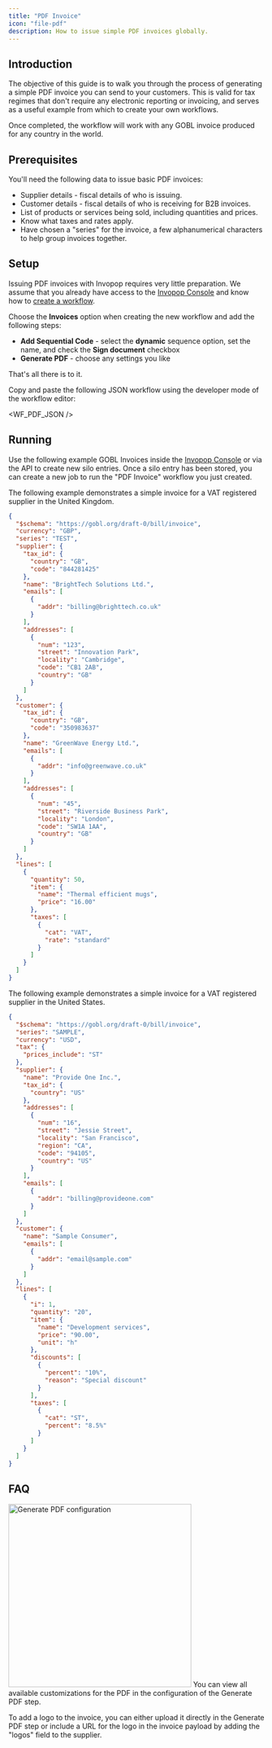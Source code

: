 ```yaml
---
title: "PDF Invoice"
icon: "file-pdf"
description: How to issue simple PDF invoices globally.
---
```



## Introduction

The objective of this guide is to walk you through the process of generating a simple PDF invoice you can send to your customers. This is valid for tax regimes that don't require any electronic reporting or invoicing, and serves as a useful example from which to create your own workflows.

Once completed, the workflow will work with any GOBL invoice produced for any country in the world.

## Prerequisites

You'll need the following data to issue basic PDF invoices:

- Supplier details - fiscal details of who is issuing.
- Customer details - fiscal details of who is receiving for B2B invoices.
- List of products or services being sold, including quantities and prices.
- Know what taxes and rates apply.
- Have chosen a "series" for the invoice, a few alphanumerical characters to help group invoices together.

## Setup

Issuing PDF invoices with Invopop requires very little preparation. We assume that you already have access to the [Invopop Console](https://console.invopop.com) and know how to [create a workflow](/guides/features/workflows).

Choose the **Invoices** option when creating the new workflow and add the following steps:

- **Add Sequential Code** - select the **dynamic** sequence option, set the name, and check the **Sign document** checkbox
- **Generate PDF** - choose any settings you like

That's all there is to it.

<Accordion title="Simple PDF invoice workflow example">

Copy and paste the following JSON workflow using the developer mode of the workflow editor:

<WF_PDF_JSON />

</Accordion>

## Running

Use the following example GOBL Invoices inside the [Invopop Console](https://console.invopop.com) or via the API to create new silo entries. Once a silo entry has been stored, you can create a new job to run the "PDF Invoice" workflow you just created.

<AccordionGroup>
<Accordion title="B2B Invoice - United Kingdom">
The following example demonstrates a simple invoice for a VAT registered supplier in the United Kingdom.

```json
{
  "$schema": "https://gobl.org/draft-0/bill/invoice",
  "currency": "GBP",
  "series": "TEST",
  "supplier": {
    "tax_id": {
      "country": "GB",
      "code": "844281425"
    },
    "name": "BrightTech Solutions Ltd.",
    "emails": [
      {
        "addr": "billing@brighttech.co.uk"
      }
    ],
    "addresses": [
      {
        "num": "123",
        "street": "Innovation Park",
        "locality": "Cambridge",
        "code": "CB1 2AB",
        "country": "GB"
      }
    ]
  },
  "customer": {
    "tax_id": {
      "country": "GB",
      "code": "350983637"
    },
    "name": "GreenWave Energy Ltd.",
    "emails": [
      {
        "addr": "info@greenwave.co.uk"
      }
    ],
    "addresses": [
      {
        "num": "45",
        "street": "Riverside Business Park",
        "locality": "London",
        "code": "SW1A 1AA",
        "country": "GB"
      }
    ]
  },
  "lines": [
    {
      "quantity": 50,
      "item": {
        "name": "Thermal efficient mugs",
        "price": "16.00"
      },
      "taxes": [
        {
          "cat": "VAT",
          "rate": "standard"
        }
      ]
    }
  ]
}
```

</Accordion>

<Accordion title="B2B Invoice - United States">
The following example demonstrates a simple invoice for a VAT registered supplier in the United States.

```json
{
  "$schema": "https://gobl.org/draft-0/bill/invoice",
  "series": "SAMPLE",
  "currency": "USD",
  "tax": {
    "prices_include": "ST"
  },
  "supplier": {
    "name": "Provide One Inc.",
    "tax_id": {
      "country": "US"
    },
    "addresses": [
      {
        "num": "16",
        "street": "Jessie Street",
        "locality": "San Francisco",
        "region": "CA",
        "code": "94105",
        "country": "US"
      }
    ],
    "emails": [
      {
        "addr": "billing@provideone.com"
      }
    ]
  },
  "customer": {
    "name": "Sample Consumer",
    "emails": [
      {
        "addr": "email@sample.com"
      }
    ]
  },
  "lines": [
    {
      "i": 1,
      "quantity": "20",
      "item": {
        "name": "Development services",
        "price": "90.00",
        "unit": "h"
      },
      "discounts": [
        {
          "percent": "10%",
          "reason": "Special discount"
        }
      ],
      "taxes": [
        {
          "cat": "ST",
          "percent": "8.5%"
        }
      ]
    }
  ]
}
```

</Accordion>
</AccordionGroup>

## FAQ

<AccordionGroup>
<Accordion title="Can I customize the format of PDF?">

<Frame>
<img src="/guides/images/pdf-config.png" width="360px" alt="Generate PDF configuration" />
</Frame>
You can view all available customizations for the PDF in the configuration of the Generate PDF step.

To add a logo to the invoice, you can either upload it directly in the Generate PDF step or include a URL for the logo in the invoice payload by adding the "logos" field to the supplier.
</Accordion>
</AccordionGroup>